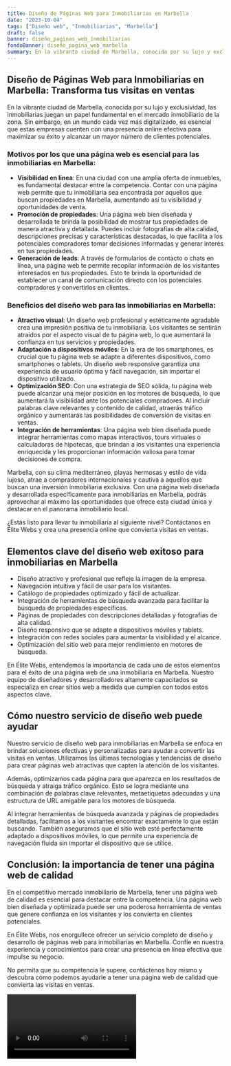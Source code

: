 ```yaml
---
title: Diseño de Páginas Web para Inmobiliarias en Marbella
date: "2023-10-04"
tags: ["Diseño web", "Inmobiliarias", "Marbella"]
draft: false
banner: diseño_paginas_web_inmobiliarias
fondoBanner: diseño_pagina_web_marbella
summary: En la vibrante ciudad de Marbella, conocida por su lujo y exclusividad, las inmobiliarias juegan un papel fundamental en el mercado inmobiliario de la zona. Sin embargo, en un mundo cada vez más digitalizado, es esencial que estas empresas cuenten con una presencia online efectiva para maximizar su éxito y alcanzar un mayor número de clientes potenciales.
---
```



## Diseño de Páginas Web para Inmobiliarias en Marbella: Transforma tus visitas en ventas

En la vibrante ciudad de Marbella, conocida por su lujo y exclusividad, las inmobiliarias juegan un papel fundamental en el mercado inmobiliario de la zona. Sin embargo, en un mundo cada vez más digitalizado, es esencial que estas empresas cuenten con una presencia online efectiva para maximizar su éxito y alcanzar un mayor número de clientes potenciales.

### Motivos por los que una página web es esencial para las inmobiliarias en Marbella:

- **Visibilidad en línea**: En una ciudad con una amplia oferta de inmuebles, es fundamental destacar entre la competencia. Contar con una página web permite que tu inmobiliaria sea encontrada por aquellos que buscan propiedades en Marbella, aumentando así tu visibilidad y oportunidades de venta.
- **Promoción de propiedades**: Una página web bien diseñada y desarrollada te brinda la posibilidad de mostrar tus propiedades de manera atractiva y detallada. Puedes incluir fotografías de alta calidad, descripciones precisas y características destacadas, lo que facilita a los potenciales compradores tomar decisiones informadas y generar interés en tus propiedades.
- **Generación de leads**: A través de formularios de contacto o chats en línea, una página web te permite recopilar información de los visitantes interesados en tus propiedades. Esto te brinda la oportunidad de establecer un canal de comunicación directo con los potenciales compradores y convertirlos en clientes.

### Beneficios del diseño web para las inmobiliarias en Marbella:

- **Atractivo visual**: Un diseño web profesional y estéticamente agradable crea una impresión positiva de tu inmobiliaria. Los visitantes se sentirán atraídos por el aspecto visual de tu página web, lo que aumentará la confianza en tus servicios y propiedades.
- **Adaptación a dispositivos móviles**: En la era de los smartphones, es crucial que tu página web se adapte a diferentes dispositivos, como smartphones o tablets. Un diseño web responsive garantiza una experiencia de usuario óptima y fácil navegación, sin importar el dispositivo utilizado.
- **Optimización SEO**: Con una estrategia de SEO sólida, tu página web puede alcanzar una mejor posición en los motores de búsqueda, lo que aumentará la visibilidad ante los potenciales compradores. Al incluir palabras clave relevantes y contenido de calidad, atraerás tráfico orgánico y aumentarás las posibilidades de conversión de visitas en ventas.
- **Integración de herramientas**: Una página web bien diseñada puede integrar herramientas como mapas interactivos, tours virtuales o calculadoras de hipotecas, que brindan a los visitantes una experiencia enriquecida y les proporcionan información valiosa para tomar decisiones de compra.

Marbella, con su clima mediterráneo, playas hermosas y estilo de vida lujoso, atrae a compradores internacionales y cautiva a aquellos que buscan una inversión inmobiliaria exclusiva. Con una página web diseñada y desarrollada específicamente para inmobiliarias en Marbella, podrás aprovechar al máximo las oportunidades que ofrece esta ciudad única y destacar en el panorama inmobiliario local.

¿Estás listo para llevar tu inmobiliaria al siguiente nivel? Contáctanos en Élite Webs y crea una presencia online que convierta visitas en ventas.

<GifSeo />

<Cta />

## Elementos clave del diseño web exitoso para inmobiliarias en Marbella

- Diseño atractivo y profesional que refleje la imagen de la empresa.
- Navegación intuitiva y fácil de usar para los visitantes.
- Catálogo de propiedades optimizado y fácil de actualizar.
- Integración de herramientas de búsqueda avanzada para facilitar la búsqueda de propiedades específicas.
- Páginas de propiedades con descripciones detalladas y fotografías de alta calidad.
- Diseño responsivo que se adapte a dispositivos móviles y tablets.
- Integración con redes sociales para aumentar la visibilidad y el alcance.
- Optimización del sitio web para mejor rendimiento en motores de búsqueda.

En Élite Webs, entendemos la importancia de cada uno de estos elementos para el éxito de una página web de una inmobiliaria en Marbella. Nuestro equipo de diseñadores y desarrolladores altamente capacitados se especializa en crear sitios web a medida que cumplen con todos estos aspectos clave.

## Cómo nuestro servicio de diseño web puede ayudar

Nuestro servicio de diseño web para inmobiliarias en Marbella se enfoca en brindar soluciones efectivas y personalizadas para ayudar a convertir las visitas en ventas. Utilizamos las últimas tecnologías y tendencias de diseño para crear páginas web atractivas que capten la atención de los visitantes.

Además, optimizamos cada página para que aparezca en los resultados de búsqueda y atraiga tráfico orgánico. Esto se logra mediante una combinación de palabras clave relevantes, metaetiquetas adecuadas y una estructura de URL amigable para los motores de búsqueda.

Al integrar herramientas de búsqueda avanzada y páginas de propiedades detalladas, facilitamos a los visitantes encontrar exactamente lo que están buscando. También aseguramos que el sitio web esté perfectamente adaptado a dispositivos móviles, lo que permite una experiencia de navegación fluida sin importar el dispositivo que se utilice.

## Conclusión: la importancia de tener una página web de calidad

En el competitivo mercado inmobiliario de Marbella, tener una página web de calidad es esencial para destacar entre la competencia. Una página web bien diseñada y optimizada puede ser una poderosa herramienta de ventas que genere confianza en los visitantes y los convierta en clientes potenciales.

En Élite Webs, nos enorgullece ofrecer un servicio completo de diseño y desarrollo de páginas web para inmobiliarias en Marbella. Confíe en nuestra experiencia y conocimientos para crear una presencia en línea efectiva que impulse su negocio.

No permita que su competencia le supere, contáctenos hoy mismo y descubra cómo podemos ayudarle a tener una página web de calidad que convierta las visitas en ventas.

<Video />

<CtaBot job="Inmobiliarias" city="Marbella" />

<Gmaps query="Marbella+españa+maps" />
